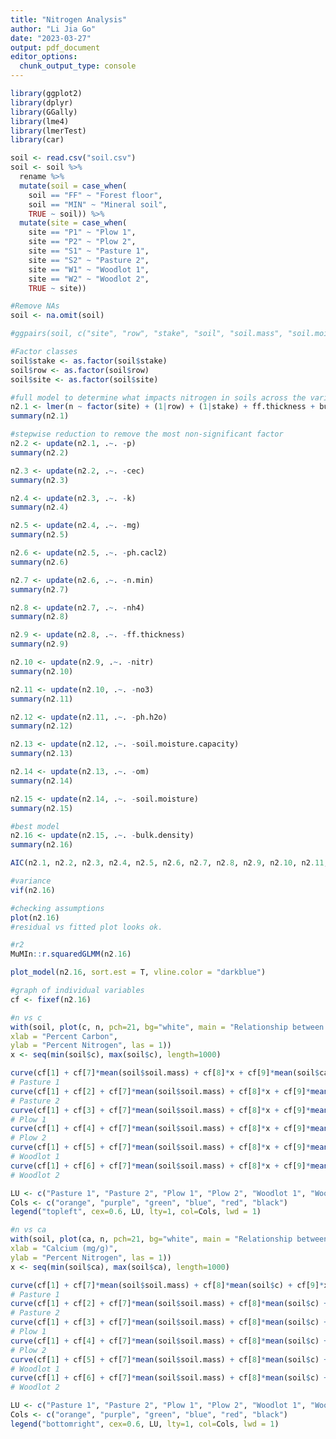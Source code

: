 ```yaml
---
title: "Nitrogen Analysis"
author: "Li Jia Go"
date: "2023-03-27"
output: pdf_document
editor_options: 
  chunk_output_type: console
---
```


```r
library(ggplot2)
library(dplyr)
library(GGally)
library(lme4)
library(lmerTest)
library(car)
```

```r
soil <- read.csv("soil.csv")
soil <- soil %>%
  rename %>%
  mutate(soil = case_when(
    soil == "FF" ~ "Forest floor",
    soil == "MIN" ~ "Mineral soil",
    TRUE ~ soil)) %>%
  mutate(site = case_when(
    site == "P1" ~ "Plow 1",
    site == "P2" ~ "Plow 2",
    site == "S1" ~ "Pasture 1",
    site == "S2" ~ "Pasture 2",
    site == "W1" ~ "Woodlot 1",
    site == "W2" ~ "Woodlot 2",
    TRUE ~ site))

#Remove NAs
soil <- na.omit(soil)

#ggpairs(soil, c("site", "row", "stake", "soil", "soil.mass", "soil.moisture", "c","n","ph.h2o","om")) 

#Factor classes
soil$stake <- as.factor(soil$stake)
soil$row <- as.factor(soil$row)
soil$site <- as.factor(soil$site)

#full model to determine what impacts nitrogen in soils across the various plots 
n2.1 <- lmer(n ~ factor(site) + (1|row) + (1|stake) + ff.thickness + bulk.density + soil.mass + ph.h2o + ph.cacl2 + c  + om + p + nh4 + no3 + n.min + nitr + cec + ca + mg + k + soil.moisture + soil.moisture.capacity, data = soil)
summary(n2.1)

#stepwise reduction to remove the most non-significant factor
n2.2 <- update(n2.1, .~. -p)
summary(n2.2)

n2.3 <- update(n2.2, .~. -cec)
summary(n2.3)

n2.4 <- update(n2.3, .~. -k)
summary(n2.4)

n2.5 <- update(n2.4, .~. -mg)
summary(n2.5)

n2.6 <- update(n2.5, .~. -ph.cacl2)
summary(n2.6)

n2.7 <- update(n2.6, .~. -n.min)
summary(n2.7)

n2.8 <- update(n2.7, .~. -nh4)
summary(n2.8)

n2.9 <- update(n2.8, .~. -ff.thickness)
summary(n2.9)

n2.10 <- update(n2.9, .~. -nitr)
summary(n2.10)

n2.11 <- update(n2.10, .~. -no3)
summary(n2.11)

n2.12 <- update(n2.11, .~. -ph.h2o)
summary(n2.12)

n2.13 <- update(n2.12, .~. -soil.moisture.capacity)
summary(n2.13)

n2.14 <- update(n2.13, .~. -om)
summary(n2.14)

n2.15 <- update(n2.14, .~. -soil.moisture)
summary(n2.15)

#best model
n2.16 <- update(n2.15, .~. -bulk.density)
summary(n2.16)

AIC(n2.1, n2.2, n2.3, n2.4, n2.5, n2.6, n2.7, n2.8, n2.9, n2.10, n2.11, n2.12, n2.13, n2.14, n2.15, n2.16)

#variance
vif(n2.16)

#checking assumptions 
plot(n2.16)
#residual vs fitted plot looks ok.

#r2
MuMIn::r.squaredGLMM(n2.16)
```

```r


plot_model(n2.16, sort.est = T, vline.color = "darkblue")

#graph of individual variables
cf <- fixef(n2.16)

#n vs c
with(soil, plot(c, n, pch=21, bg="white", main = "Relationship between Carbon and Nitrogen by \n Colonial Land Use Type",
xlab = "Percent Carbon",
ylab = "Percent Nitrogen", las = 1))
x <- seq(min(soil$c), max(soil$c), length=1000)

curve(cf[1] + cf[7]*mean(soil$soil.mass) + cf[8]*x + cf[9]*mean(soil$ca) , add=T, col="orange", lwd = 1)  
# Pasture 1
curve(cf[1] + cf[2] + cf[7]*mean(soil$soil.mass) + cf[8]*x + cf[9]*mean(soil$ca), add=T, col="purple", lwd = 1) 
# Pasture 2
curve(cf[1] + cf[3] + cf[7]*mean(soil$soil.mass) + cf[8]*x + cf[9]*mean(soil$ca), add=T, col="green", lwd = 1) 
# Plow 1
curve(cf[1] + cf[4] + cf[7]*mean(soil$soil.mass) + cf[8]*x + cf[9]*mean(soil$ca), add=T, col="blue", lwd = 1) 
# Plow 2
curve(cf[1] + cf[5] + cf[7]*mean(soil$soil.mass) + cf[8]*x + cf[9]*mean(soil$ca), add=T, col="red", lwd = 1)
# Woodlot 1
curve(cf[1] + cf[6] + cf[7]*mean(soil$soil.mass) + cf[8]*x + cf[9]*mean(soil$ca), add=T, col="black", lwd = 1) 
# Woodlot 2

LU <- c("Pasture 1", "Pasture 2", "Plow 1", "Plow 2", "Woodlot 1", "Woodlot 2")
Cols <- c("orange", "purple", "green", "blue", "red", "black")
legend("topleft", cex=0.6, LU, lty=1, col=Cols, lwd = 1)

#n vs ca
with(soil, plot(ca, n, pch=21, bg="white", main = "Relationship between Calcium (mg/g) and \nPercent Nitrogen by Colonial Land Use Type",
xlab = "Calcium (mg/g)",
ylab = "Percent Nitrogen", las = 1))
x <- seq(min(soil$ca), max(soil$ca), length=1000)

curve(cf[1] + cf[7]*mean(soil$soil.mass) + cf[8]*mean(soil$c) + cf[9]*x , add=T, col="orange", lwd = 1)  
# Pasture 1
curve(cf[1] + cf[2] + cf[7]*mean(soil$soil.mass) + cf[8]*mean(soil$c) + cf[9]*x, add=T, col="purple", lwd = 1) 
# Pasture 2
curve(cf[1] + cf[3] + cf[7]*mean(soil$soil.mass) + cf[8]*mean(soil$c) + cf[9]*x, add=T, col="green", lwd = 1) 
# Plow 1
curve(cf[1] + cf[4] + cf[7]*mean(soil$soil.mass) + cf[8]*mean(soil$c) + cf[9]*x, add=T, col="blue", lwd = 1) 
# Plow 2
curve(cf[1] + cf[5] + cf[7]*mean(soil$soil.mass) + cf[8]*mean(soil$c) + cf[9]*x, add=T, col="red", lwd = 1)
# Woodlot 1
curve(cf[1] + cf[6] + cf[7]*mean(soil$soil.mass) + cf[8]*mean(soil$c) + cf[9]*x, add=T, col="black", lwd = 1) 
# Woodlot 2

LU <- c("Pasture 1", "Pasture 2", "Plow 1", "Plow 2", "Woodlot 1", "Woodlot 2")
Cols <- c("orange", "purple", "green", "blue", "red", "black")
legend("bottomright", cex=0.6, LU, lty=1, col=Cols, lwd = 1)


```